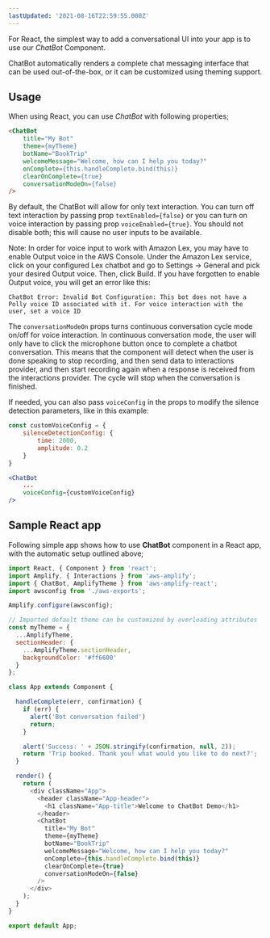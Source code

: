 ```yaml
---
lastUpdated: '2021-08-16T22:59:55.000Z'
---
```

For React, the simplest way to add a conversational UI into your app is to use our *ChatBot* Component.

ChatBot automatically renders a complete chat messaging interface that can be used out-of-the-box, or it can be customized using theming support. 

## Usage

When using React, you can use *ChatBot* with following properties;

```html
<ChatBot
    title="My Bot"
    theme={myTheme}
    botName="BookTrip"
    welcomeMessage="Welcome, how can I help you today?"
    onComplete={this.handleComplete.bind(this)}
    clearOnComplete={true}
    conversationModeOn={false}
/>
```

By default, the ChatBot will allow for only text interaction. You can turn off text interaction by passing prop `textEnabled={false}` or you can turn on voice interaction by passing prop `voiceEnabled={true}`. You should not disable both; this will cause no user inputs to be available. 

Note: In order for voice input to work with Amazon Lex, you may have to enable Output voice in the AWS Console. Under the Amazon Lex service, click on your configured Lex chatbot and go to Settings -> General and pick your desired Output voice. Then, click Build. If you have forgotten to enable Output voice, you will get an error like this:
```
ChatBot Error: Invalid Bot Configuration: This bot does not have a Polly voice ID associated with it. For voice interaction with the user, set a voice ID
```

The `conversationModeOn` props turns continuous conversation cycle mode on/off for voice interaction. In continuous conversation mode, the user will only have to click the microphone button once to complete a chatbot conversation. This means that the component will detect when the user is done speaking to stop recording, and then send data to interactions provider, and then start recording again when a response is received from the interactions provider. The cycle will stop when the conversation is finished. 

If needed, you can also pass `voiceConfig` in the props to modify the silence detection parameters, like in this example:

```jsx
const customVoiceConfig = {
    silenceDetectionConfig: {
        time: 2000,
        amplitude: 0.2
    }   
}

<ChatBot
    ...
    voiceConfig={customVoiceConfig}
/>

```

## Sample React app

Following simple app shows how to use **ChatBot** component in a React app, with the automatic setup outlined above;

```javascript
import React, { Component } from 'react';
import Amplify, { Interactions } from 'aws-amplify';
import { ChatBot, AmplifyTheme } from 'aws-amplify-react';
import awsconfig from './aws-exports';

Amplify.configure(awsconfig);

// Imported default theme can be customized by overloading attributes
const myTheme = {
  ...AmplifyTheme,
  sectionHeader: {
    ...AmplifyTheme.sectionHeader,
    backgroundColor: '#ff6600'
  }
};

class App extends Component {

  handleComplete(err, confirmation) {
    if (err) {
      alert('Bot conversation failed')
      return;
    }

    alert('Success: ' + JSON.stringify(confirmation, null, 2));
    return 'Trip booked. Thank you! what would you like to do next?';
  }

  render() {
    return (
      <div className="App">
        <header className="App-header">
          <h1 className="App-title">Welcome to ChatBot Demo</h1>
        </header>
        <ChatBot
          title="My Bot"
          theme={myTheme}
          botName="BookTrip"
          welcomeMessage="Welcome, how can I help you today?"
          onComplete={this.handleComplete.bind(this)}
          clearOnComplete={true}
          conversationModeOn={false}
        />
      </div>
    );
  }
}

export default App;
```
